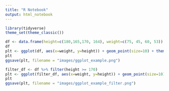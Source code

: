 ```yaml
---
title: "R Notebook"
output: html_notebook
---
```


```r
library(tidyverse)
theme_set(theme_classic())
```


```r
df <- data.frame(height=c(180,165,170, 164), weight=c(75, 45, 60, 53))
df
plt <- ggplot(df, aes(x=weight, y=height)) + geom_point(size=10) + theme(text=element_text(size=25))
plt
ggsave(plt, filename = "images/ggplot_example.png")
```

```r
filter_df <- df %>% filter(height >= 170)
plt <- ggplot(filter_df, aes(x=weight, y=height)) + geom_point(size=10) + theme(text=element_text(size=25))
plt
ggsave(plt, filename = "images/ggplot_example_filter.png")
```

